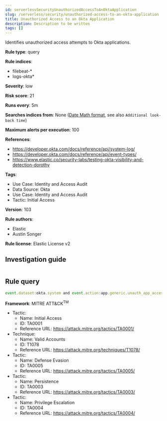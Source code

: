 ```yaml
---
id: serverlessSecurityUnauthorizedAccessToAnOktaApplication
slug: /serverless/security/unauthorized-access-to-an-okta-application
title: Unauthorized Access to an Okta Application
description: Description to be written
tags: []
---
```


<div id="unauthorized-access-to-an-okta-application"></div>

Identifies unauthorized access attempts to Okta applications.

**Rule type**: query

**Rule indices**: 

* filebeat-*
* logs-okta*

**Severity**: low

**Risk score**: 21

**Runs every**: 5m

**Searches indices from**: None ([Date Math format](((ref))/common-options.html#date-math), see also <DocLink id="serverlessSecurityRulesUiCreate" section="set-the-rules-schedule">`Additional look-back time`</DocLink>)

**Maximum alerts per execution**: 100

**References**: 

* https://developer.okta.com/docs/reference/api/system-log/
* https://developer.okta.com/docs/reference/api/event-types/
* https://www.elastic.co/security-labs/testing-okta-visibility-and-detection-dorothy

**Tags**: 

* Use Case: Identity and Access Audit
* Data Source: Okta
* Use Case: Identity and Access Audit
* Tactic: Initial Access

**Version**: 103

**Rule authors**: 

* Elastic
* Austin Songer

**Rule license**: Elastic License v2

## Investigation guide

```markdown

```

## Rule query

```js
event.dataset:okta.system and event.action:app.generic.unauth_app_access_attempt

```

**Framework**: MITRE ATT&CK<sup>TM</sup>

* Tactic:
    * Name: Initial Access
    * ID: TA0001
    * Reference URL: https://attack.mitre.org/tactics/TA0001/
* Technique:
    * Name: Valid Accounts
    * ID: T1078
    * Reference URL: https://attack.mitre.org/techniques/T1078/
* Tactic:
    * Name: Defense Evasion
    * ID: TA0005
    * Reference URL: https://attack.mitre.org/tactics/TA0005/
* Tactic:
    * Name: Persistence
    * ID: TA0003
    * Reference URL: https://attack.mitre.org/tactics/TA0003/
* Tactic:
    * Name: Privilege Escalation
    * ID: TA0004
    * Reference URL: https://attack.mitre.org/tactics/TA0004/

